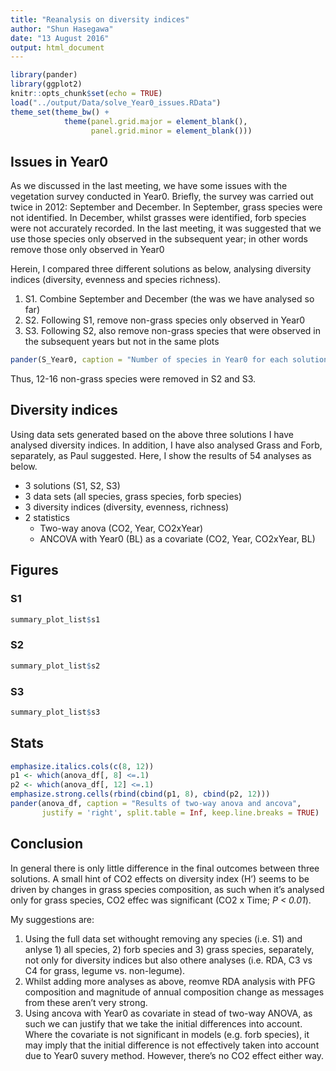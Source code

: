 ```yaml
---
title: "Reanalysis on diversity indices"
author: "Shun Hasegawa"
date: "13 August 2016"
output: html_document
---
```


```r
library(pander)
library(ggplot2)
knitr::opts_chunk$set(echo = TRUE)
load("../output/Data/solve_Year0_issues.RData")
theme_set(theme_bw() + 
            theme(panel.grid.major = element_blank(), 
                  panel.grid.minor = element_blank()))

```

## Issues in Year0
As we discussed in the last meeting, we have some issues with the vegetation survey conducted in Year0. Briefly, the survey was carried out twice in 2012: September and December. In September, grass species were not identified. In December, whilst grasses were identified, forb species were not accurately recorded. In the last meeting, it was suggested that we use those species only observed in the subsequent year; in other words remove those only observed in Year0

Herein, I compared three different solutions as below, analysing diversity indices (diversity, evenness and species richness).

1. S1. Combine September and December (the was we have analysed so far)
2. S2. Following S1, remove non-grass species only observed in Year0
3. S3. Following S2, also remove non-grass species that were observed in the subsequent years but not in the same plots 

```r
pander(S_Year0, caption = "Number of species in Year0 for each solution")
```

Thus, 12-16 non-grass species were removed in S2 and S3. 

## Diversity indices
Using data sets generated based on the above three solutions I have analysed diversity indices. In addition, I have also analysed Grass and Forb, separately, as Paul suggested. Here, I show the results of 54 analyses as below.

* 3 solutions (S1, S2, S3)
* 3 data sets (all species, grass species, forb species)
* 3 diversity indices (diversity, evenness, richness)
* 2 statistics
    + Two-way anova (CO2, Year, CO2xYear)
    + ANCOVA with Year0 (BL) as a covariate (CO2, Year, CO2xYear, BL)

## Figures

### S1
```r
summary_plot_list$s1
```

### S2
```r
summary_plot_list$s2
```

### S3
```r
summary_plot_list$s3
```

## Stats
```r
emphasize.italics.cols(c(8, 12))
p1 <- which(anova_df[, 8] <=.1)
p2 <- which(anova_df[, 12] <=.1)
emphasize.strong.cells(rbind(cbind(p1, 8), cbind(p2, 12)))
pander(anova_df, caption = "Results of two-way anova and ancova", 
       justify = 'right', split.table = Inf, keep.line.breaks = TRUE)
```

## Conclusion
In general there is only little difference in the final outcomes between three solutions. A small hint of CO2 effects on diversity index (H') seems to be driven by changes in grass species composition, as such when it's analysed only for grass species, CO2 effec was significant (CO2 x Time; *P < 0.01*).

My suggestions are:

1. Using the full data set withought removing any species (i.e. S1) and anlyse 1) all species, 2) forb species and 3) grass species, separately, not only for diversity indices but also othere analyses (i.e. RDA, C3 vs C4 for grass, legume vs. non-legume). 
2. Whilst adding more analyses as above, reomve RDA analysis with PFG composition and magnitude of annual composition change as messages from these aren't very strong.
3. Using ancova with Year0 as covariate in stead of two-way ANOVA, as such we can justify that we take the initial differences into account. Where the covariate is not significant in models (e.g. forb species), it may imply that the initial difference is not effectively taken into account due to Year0 suvery method. However, there's no CO2 effect either way.  
